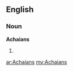 ==English==

===Noun===
'''Achaians'''

# {{plural of|[[Achaian]]}}

[[ar:Achaians]]
[[my:Achaians]]